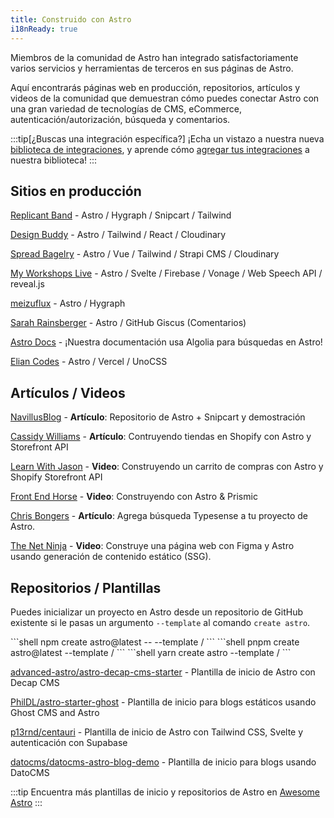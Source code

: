 ```yaml
---
title: Construido con Astro
i18nReady: true
---
```




Miembros de la comunidad de Astro han integrado satisfactoriamente varios servicios y herramientas de terceros en sus páginas de Astro.

Aquí encontrarás páginas web en producción, repositorios, artículos y videos de la comunidad que demuestran cómo puedes conectar Astro con una gran variedad de tecnologías de CMS, eCommerce, autenticación/autorización, búsqueda y comentarios.

:::tip[¿Buscas una integración específica?]
¡Echa un vistazo a nuestra nueva [biblioteca de integraciones](https://astro.build/integrations), y aprende cómo [agregar tus integraciones](/es/reference/publish-to-npm/#biblioteca-de-integraciones) a nuestra biblioteca!
:::

## Sitios en producción

[Replicant Band](https://replicant.band) - Astro / Hygraph / Snipcart / Tailwind

[Design Buddy](https://design-buddy.netlify.app) - Astro / Tailwind / React / Cloudinary

[Spread Bagelry](https://spreadbagelry.com) - Astro / Vue / Tailwind / Strapi CMS / Cloudinary

[My Workshops Live](https://myworkshops.live) - Astro / Svelte / Firebase / Vonage / Web Speech API / reveal.js

[meizuflux](https://meizuflux.com/) - Astro / Hygraph

[Sarah Rainsberger](https://www.rainsberger.ca/) - Astro / GitHub Giscus (Comentarios)

[Astro Docs](https://github.com/withastro/docs) - ¡Nuestra documentación usa Algolia para búsquedas en Astro!

[Elian Codes](https://www.elian.codes/) - Astro / Vercel / UnoCSS


## Artículos / Videos

[NavillusBlog](https://navillus.dev/blog/astro-plus-snipcart) - **Artículo**: Repositorio de Astro + Snipcart y demostración

[Cassidy Williams](https://www.netlify.com/blog/2021/07/23/build-a-modern-shopping-site-with-astro-and-serverless-functions/) - **Artículo**: Contruyendo tiendas en Shopify con Astro y Storefront API

[Learn With Jason](https://youtube.com/watch?v=FJOJmKFngLI) - **Video**: Construyendo un carrito de compras con Astro y Shopify Storefront API

[Front End Horse](https://www.youtube.com/watch?v=qFUfuDSLdxM) - **Video**: Construyendo con Astro & Prismic

[Chris Bongers](https://aviyel.com/post/1006/adding-typesense-search-to-an-astro-static-generated-website) - **Artículo**: Agrega búsqueda Typesense a tu proyecto de Astro.

[The Net Ninja](https://www.youtube.com/playlist?list=PL4cUxeGkcC9hZm9NYpd4G-jhoeEk0ls--) - **Video**: Construye una página web con Figma y Astro usando generación de contenido estático (SSG).

## Repositorios / Plantillas

Puedes inicializar un proyecto en Astro desde un repositorio de GitHub existente si le pasas un argumento `--template` al comando `create astro`.

<PackageManagerTabs>
  <Fragment slot="npm">
  ```shell
  npm create astro@latest -- --template <usuario-github>/<github-repo>
  ```
  </Fragment>
  <Fragment slot="pnpm">
  ```shell
  pnpm create astro@latest --template <usuario-github>/<github-repo>
  ```
  </Fragment>
  <Fragment slot="yarn">
  ```shell
  yarn create astro --template <usuario-github>/<github-repo>
  ```
  </Fragment>
</PackageManagerTabs>

[advanced-astro/astro-decap-cms-starter](https://github.com/advanced-astro/astro-decap-cms-starter) - Plantilla de inicio de Astro con Decap CMS

[PhilDL/astro-starter-ghost](https://github.com/PhilDL/astro-starter-ghost) - Plantilla de inicio para blogs estáticos usando Ghost CMS and Astro

[p13rnd/centauri](https://github.com/p13rnd/centauri) - Plantilla de inicio de Astro con Tailwind CSS, Svelte y autenticación con Supabase

[datocms/datocms-astro-blog-demo](https://github.com/datocms/datocms-astro-blog-demo) - Plantilla de inicio para blogs usando DatoCMS


:::tip
Encuentra más plantillas de inicio y repositorios de Astro en [Awesome Astro](https://github.com/one-aalam/awesome-astro#%E2%84%B9%EF%B8%8F-repositoriesstarter-kitscomponents)
:::
